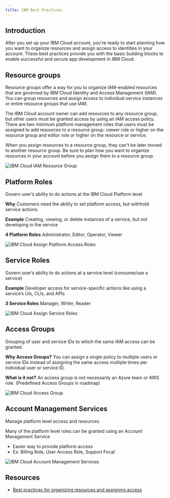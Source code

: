```yaml
---
title: IAM Best Practices
---
```



<PageDescription>

</PageDescription>

## Introduction

After you set up your IBM Cloud account, you're ready to start planning how you want to organize resources and assign access to identities in your account. These best practices provide you with the basic building blocks to enable successful and secure app development in IBM Cloud. 

## Resource groups

Resource groups offer a way for you to organize IAM-enabled resources that are governed by IBM Cloud Identity and Access Management (IAM). You can group resources and assign access to individual service instances or entire resource groups that use IAM.

The IBM Cloud account owner can add resources to any resource group, but other users must be granted access by using an IAM access policy. There are two minimum platform management roles that users must be assigned to add resources to a resource group: viewer role or higher on the resource group and editor role or higher on the resource or service.

When you assign resources to a resource group, they can't be later moved to another resource group. Be sure to plan how you want to organize resources in your account before you assign them to a resource group.

![IBM Cloud IAM Resource Group](images/RG.png)

## Platform Roles
Govern user’s ability to do actions at the IBM Cloud Platform level

**Why**
Customers need the ability to set platform access, but withhold service actions.

**Example**
Creating, viewing, or delete instances of a service, but not developing in the service

**4 Platform Roles**
Administrator, Editor, Operator, Viewer

![IBM Cloud Assign Platform Access Roles](images/Platform.png)

## Service Roles
Govern user’s ability to do actions at a service level (consume/use a service)

**Example**
Developer access for service-specific actions like using a service’s UIs, CLIs, and APIs

**3 Service Roles**
Manager, Writer, Reader

![IBM Cloud Assign Service Roles](images/Service.png)

## Access Groups
Grouping of user and service IDs to which the same IAM access can be granted.

**Why Access Groups?**
You can assign a single policy to multiple users or service IDs instead of assigning the same access multiple times per individual user or service ID.

**What is it not?**
An access group is not necessarily an Azure team or AWS role. (Predefined Access Groups in roadmap)

![IBM Cloud Access Group](images/AG.png)

## Account Management Services

Manage platform level access and resources

Many of the platform level roles can be granted using an Account Management Service
- Easier way to provide platform access
- Ex: Billing Role, User Access Role, Support Focal

![IBM Cloud Account Management Services](images/AMS.png)

## Resources
- [Best practices for organizing resources and assigning access](https://cloud.ibm.com/docs/account?topic=account-account_setup)
